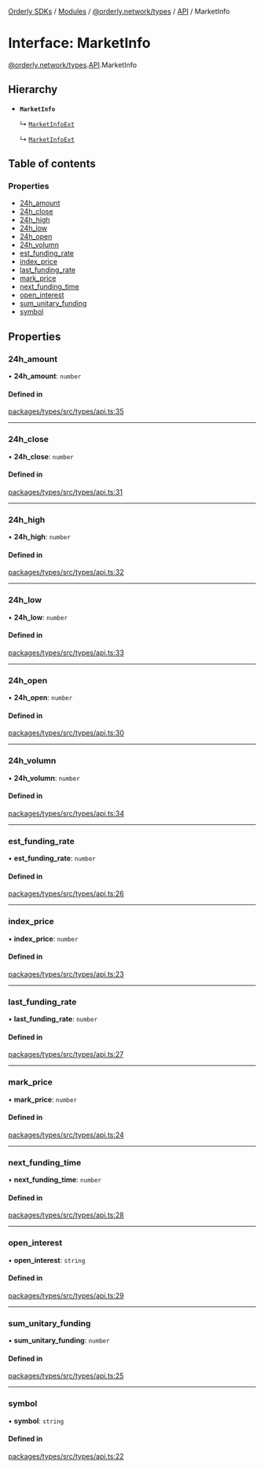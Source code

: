 [Orderly SDKs](/sdks/tech-doc/README) / [Modules](/sdks/tech-doc/modules) / [@orderly.network/types](/sdks/tech-doc/modules/orderly_network_types) / [API](/sdks/tech-doc/modules/orderly_network_types.API) / MarketInfo

# Interface: MarketInfo

[@orderly.network/types](/sdks/tech-doc/modules/orderly_network_types).[API](/sdks/tech-doc/modules/orderly_network_types.API).MarketInfo

## Hierarchy

- **`MarketInfo`**

  ↳ [`MarketInfoExt`](/sdks/tech-doc/interfaces/orderly_network_types.API.MarketInfoExt)

  ↳ [`MarketInfoExt`](/sdks/tech-doc/interfaces/orderly_network_types.API.MarketInfoExt)

## Table of contents

### Properties

- [24h\_amount](/sdks/tech-doc/interfaces/orderly_network_types.API.MarketInfo#24h_amount)
- [24h\_close](/sdks/tech-doc/interfaces/orderly_network_types.API.MarketInfo#24h_close)
- [24h\_high](/sdks/tech-doc/interfaces/orderly_network_types.API.MarketInfo#24h_high)
- [24h\_low](/sdks/tech-doc/interfaces/orderly_network_types.API.MarketInfo#24h_low)
- [24h\_open](/sdks/tech-doc/interfaces/orderly_network_types.API.MarketInfo#24h_open)
- [24h\_volumn](/sdks/tech-doc/interfaces/orderly_network_types.API.MarketInfo#24h_volumn)
- [est\_funding\_rate](/sdks/tech-doc/interfaces/orderly_network_types.API.MarketInfo#est_funding_rate)
- [index\_price](/sdks/tech-doc/interfaces/orderly_network_types.API.MarketInfo#index_price)
- [last\_funding\_rate](/sdks/tech-doc/interfaces/orderly_network_types.API.MarketInfo#last_funding_rate)
- [mark\_price](/sdks/tech-doc/interfaces/orderly_network_types.API.MarketInfo#mark_price)
- [next\_funding\_time](/sdks/tech-doc/interfaces/orderly_network_types.API.MarketInfo#next_funding_time)
- [open\_interest](/sdks/tech-doc/interfaces/orderly_network_types.API.MarketInfo#open_interest)
- [sum\_unitary\_funding](/sdks/tech-doc/interfaces/orderly_network_types.API.MarketInfo#sum_unitary_funding)
- [symbol](/sdks/tech-doc/interfaces/orderly_network_types.API.MarketInfo#symbol)

## Properties

### 24h\_amount

• **24h\_amount**: `number`

#### Defined in

[packages/types/src/types/api.ts:35](https://github.com/OrderlyNetwork/js-sdk/blob/ba995f2/packages/types/src/types/api.ts#L35)

___

### 24h\_close

• **24h\_close**: `number`

#### Defined in

[packages/types/src/types/api.ts:31](https://github.com/OrderlyNetwork/js-sdk/blob/ba995f2/packages/types/src/types/api.ts#L31)

___

### 24h\_high

• **24h\_high**: `number`

#### Defined in

[packages/types/src/types/api.ts:32](https://github.com/OrderlyNetwork/js-sdk/blob/ba995f2/packages/types/src/types/api.ts#L32)

___

### 24h\_low

• **24h\_low**: `number`

#### Defined in

[packages/types/src/types/api.ts:33](https://github.com/OrderlyNetwork/js-sdk/blob/ba995f2/packages/types/src/types/api.ts#L33)

___

### 24h\_open

• **24h\_open**: `number`

#### Defined in

[packages/types/src/types/api.ts:30](https://github.com/OrderlyNetwork/js-sdk/blob/ba995f2/packages/types/src/types/api.ts#L30)

___

### 24h\_volumn

• **24h\_volumn**: `number`

#### Defined in

[packages/types/src/types/api.ts:34](https://github.com/OrderlyNetwork/js-sdk/blob/ba995f2/packages/types/src/types/api.ts#L34)

___

### est\_funding\_rate

• **est\_funding\_rate**: `number`

#### Defined in

[packages/types/src/types/api.ts:26](https://github.com/OrderlyNetwork/js-sdk/blob/ba995f2/packages/types/src/types/api.ts#L26)

___

### index\_price

• **index\_price**: `number`

#### Defined in

[packages/types/src/types/api.ts:23](https://github.com/OrderlyNetwork/js-sdk/blob/ba995f2/packages/types/src/types/api.ts#L23)

___

### last\_funding\_rate

• **last\_funding\_rate**: `number`

#### Defined in

[packages/types/src/types/api.ts:27](https://github.com/OrderlyNetwork/js-sdk/blob/ba995f2/packages/types/src/types/api.ts#L27)

___

### mark\_price

• **mark\_price**: `number`

#### Defined in

[packages/types/src/types/api.ts:24](https://github.com/OrderlyNetwork/js-sdk/blob/ba995f2/packages/types/src/types/api.ts#L24)

___

### next\_funding\_time

• **next\_funding\_time**: `number`

#### Defined in

[packages/types/src/types/api.ts:28](https://github.com/OrderlyNetwork/js-sdk/blob/ba995f2/packages/types/src/types/api.ts#L28)

___

### open\_interest

• **open\_interest**: `string`

#### Defined in

[packages/types/src/types/api.ts:29](https://github.com/OrderlyNetwork/js-sdk/blob/ba995f2/packages/types/src/types/api.ts#L29)

___

### sum\_unitary\_funding

• **sum\_unitary\_funding**: `number`

#### Defined in

[packages/types/src/types/api.ts:25](https://github.com/OrderlyNetwork/js-sdk/blob/ba995f2/packages/types/src/types/api.ts#L25)

___

### symbol

• **symbol**: `string`

#### Defined in

[packages/types/src/types/api.ts:22](https://github.com/OrderlyNetwork/js-sdk/blob/ba995f2/packages/types/src/types/api.ts#L22)
